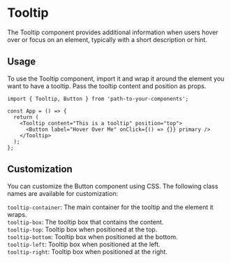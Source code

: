 
<Meta of={TooltipStories} />

# Tooltip

The Tooltip component provides additional information when users hover over or focus on an element, typically with a short description or hint.

<Canvas of={TooltipStories.Default} />

## Usage

To use the Tooltip component, import it and wrap it around the element you want to have a tooltip. Pass the tooltip content and position as props.

```tsx
import { Tooltip, Button } from 'path-to-your-components';

const App = () => {
  return (
    <Tooltip content="This is a tooltip" position="top">
      <Button label="Hover Over Me" onClick={() => {}} primary />
    </Tooltip>
  );
};
```

## Customization

You can customize the Button component using CSS. The following class names are available for customization:

`tooltip-container`: The main container for the tooltip and the element it wraps.\
`tooltip-box`: The tooltip box that contains the content.\
`tooltip-top`: Tooltip box when positioned at the top.\
`tooltip-bottom`: Tooltip box when positioned at the bottom.\
`tooltip-left`: Tooltip box when positioned at the left.\
`tooltip-right`: Tooltip box when positioned at the right.